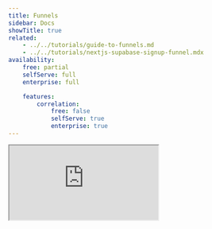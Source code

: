 ```yaml
---
title: Funnels
sidebar: Docs
showTitle: true
related:
    - ../../tutorials/guide-to-funnels.md
    - ../../tutorials/nextjs-supabase-signup-funnel.mdx
availability:
    free: partial
    selfServe: full
    enterprise: full

    features:
        correlation:
            free: false
            selfServe: true
            enterprise: true
---
```


<iframe
    src="https://www.youtube-nocookie.com/embed/2jQco8hEvTI?start=573"
    className="rounded shadow-xl"
/>

## Why do funnels matter?

For every flow throughout your product, more people will start it than complete it successfully. The primary value of funnels comes from the ability to inspect the journey of everyone going through that flow and understanding where the bottlenecks and friction points are in it. Once you can isolate these bottlenecks and understand what's causing them, you'll be able to significantly improve the success of your users.

## What can you learn from funnels?

-   Understand where people are getting stuck during your flow
-   Find out who is successful and who is not
-   Identify the steps which have the highest friction and time to convert
-   Identify possible causes of failure or success
-   Understand how your changes are improving your activation flow
-   Understand seasonality in your conversion rates
-   Refining your funnel to filter out noise

## Getting started

### Creating a funnels insight

1. Click [Product Analytics](https://us.posthog.com/insights) on the left sidebar
1. Click the **+ New Insights** tab
1. Select the **Funnel** option in the dropdown 

<ProductVideo
    videoLight = {newFunnelLight} 
    videoDark = {newFunnelDark}
    classes="rounded"
    alt="Create a new funnel insight."
/>

### Adding and refining steps in your funnel

Select the steps you wish to include in your funnel, ideally starting with the first event/action a user will trigger in the flow you wish to measure. Next, add intermediate events you believe users need to go through to be successful and finish with the event you consider to be the success for this flow. It's best to start with the simplest flow and avoid using optional steps to ensure you don't filter out or skew valuable results.

![Funnel steps](../../images/docs/user-guides/funnels/funnel-steps.png)

<ProductScreenshot
    imageLight = {funnelStepsLight} 
    imageDark = {funnelStepsDark}
    classes="rounded"
    alt="Funnel steps"
/>

You may wish to refine your steps further, filtering out certain types of users or event properties (e.g. country of a user). Click the "Show filter" icon next to the step you wish to refine further and select the filter you would like to add, or set a global filter in the filters section in the bottom.

<ProductScreenshot
    imageLight = {globalFiltersLight} 
    imageDark = {globalFiltersDark}
    classes="rounded"
    alt="Global filters"
/>

### Setting a time range

You now have a basic funnel showing in the main analysis pane and can modify the time range you would like to look at. A good place to start is to look at a time range of 30 days to ensure the effects of any day to day variations will be reduced.

<ProductScreenshot
    imageLight = {setFunnelTimeRangeLight} 
    imageDark = {setFunnelTimeRangeDark}
    classes="rounded"
    alt="Set funnel time range"
/>

You should now see where people are struggling in your flow by seeing where the drop-offs are. In the example above, we can see that the biggest drop-off is between the 'Add to cart' and 'Checkout' stages of the funnel.

### Saving a funnel

**Step 1: Click save**

If you're measuring something recurrently, you'd like to share it with others, or easily return to it again in the future, hit the "Save" button located at the top right corner. 

You can rename the automatically generated insight name by clicking on the pencil icon beside the name. 

**Step 2: Add a saved funnel to a dashboard or a notebook **

You can add a saved funnel to a dashboard or a notebook by clicking on the "Add to dashboard" or the "Add to notebook" button beside the "Edit" button located at the top right corner of the page.

**Step 3: Find a saved funnel**

You can find your funnel any time by navigating to the dashboard or notebook you've saved it in. You can also find it by visiting Product Analytics tab and filtering the insights by type "Funnel".

<ProductVideo
    videoLight = {saveAFunnelLight}
    videoDark = {saveAFunnelDark}
    classes="rounded"
    alt="Save a funnel"
/>

### Modifying a funnel

Once you have your funnel setup, you may like to tweak the step ordering or filters; this is easy. Steps can be dragged around by clicking and holding down the icon to the left of the step number in the configuration area of the screen.

## Analyzing Funnels

### Understand where people are getting stuck during your flow

The most common use case for funnels is understanding where people are getting stuck or dropping off in your flow.

<ProductScreenshot
    imageLight = {identifyingLight} 
    imageDark = {identifyingDark}
    classes="rounded"
    alt="Identifying drop-offs in a funnel"
/>

Quickly looking at this funnel, we can see there are several drop-offs between steps. Absolute drop-off is a great way to understand where you're losing the most people. If you want to identify the areas that have the greatest negative impact on your overall conversion rate, you'll want to understand the relative drop-off. Switch to relative drop-off by clicking "Overall conversion" and switching to "Relative to previous step" under the Conversion Rate Calculcation field on the left funnel configuration pane.

<ProductScreenshot
    imageLight = {switchToRelativeLight} 
    imageDark = {switchToRelativeDark}
    classes="rounded"
    alt="Switching to relative to previous step drop-off in funnel"
/>

You can use this to see where the biggest opportunity for improvement is, usually on the step with the lowest relative conversion rate.

### Find out who is successful and who is not

Once you have a funnel drop-off you'd like to explore further, the first step is to identify whether it's a specific client or users that are having the problem and find out why they were struggling. There are many ways to get this information, from reaching out to them directly to [replaying their session](/docs/user-guides/sessions).

Click on the bars in the chart or the linked numbers in the column values of table below the funnel to see the people who **COMPLETED** or **DROPPED** this step of your funnel.

<ProductScreenshot
    imageLight = {personsModalLight} 
    imageDark = {personsModalDark}
    classes="rounded"
    alt="Persons modal"
/>

From here, you can explore the individual people further by viewing session recordings to see exactly what they were doing when they dropped off. You can also use this feature to watch a successful user go through your funnel. Understanding what successful users do can also help you identify improvement points for those who aren't successful.

### Identify the steps which have the highest friction and time to convert

One reason users may drop-off can be the raw effort required to complete the step. Perhaps it includes a complex form or requires them to go to their emails or another tool to get the information required to complete the step.

A fast way to get a feel for whether or not a step has high friction is to look at the average time to convert. Steps with a long time to convert are likely much harder than steps with a short time to convert. Click on 

<ProductScreenshot
    imageLight = {averageTimeToConvertLight} 
    imageDark = {averageTimeToConvertDark}
    classes="rounded"
    alt="Average time to convert in a funnel"
/>

However, it might not be so simple as just looking at the average conversion time between steps. To dig deeper, click on the conversion time, and you will be presented with a distribution histogram of time to convert.

<ProductScreenshot
    imageLight = {distributionHistogramLight} 
    imageDark = {distributionHistogramDark}
    classes="rounded"
    alt="Distributed histogram of time to convert"
/>

If all the data is grouped in one bar (known as a bin - in histogram speak), you can increase the number of bins to get a more granular view of the conversion time distribution.

<ProductScreenshot
    imageLight = {granularConversionLight} 
    imageDark = {granularConversionDark}
    classes="rounded"
    alt="Granular converstion time distribution"
/>

This graph illustrates how common it is to go through these steps at different paces. If your graph is skewed towards the left, this means most people are going through this step very fast. If the graph is skewed towards the right, people are going through this step slowly.

You may see other patterns in the graph, including a double hump where you have two peaks; this indicates that there are two distinct types of experience or user, where some are going through fast and others slower. The group that is taking more time is likely experiencing significantly more friction than the group that is going through fast.

### Identify possible causes of failure and success

Now you have a funnel and can see people are struggling on certain steps, you should work out why. We have a tool designed specifically for this use case - to start, you'll want to think of a hypothesis of what might be causing the issue. A common one is people often struggle to use a web-based product on a mobile device since it's not optimized fully.

Click on "Show advanced options" link on the funnel configuration pane. Then click on the "+ Add breakdown" button and select OS (Operating System) from Person Properties.

<ProductScreenshot
    imageLight = {breakdownByOSLight} 
    imageDark = {breakdownByOSDark}
    classes="rounded"
    alt="Breakdown funnel steps by Operating System"
/>

This will break down the funnel by OS.

<ProductScreenshot
    imageLight = {funnelStepBreakdownLight} 
    imageDark = {funnelStepBreakdownDark}
    classes="rounded"
    alt="Funnel steps broken down by property"
/>

You can instantly see that the conversion rate is lower on Mac OS X; this indicates that it could be a cause of drop-off in this funnel. To validate it, click through to the persons modal to watch a session recording (if enabled on your instance) or try the flow yourself on the mobile device.

You can break down by a number of user and event properties (e.g. browser, country, etc.) to help quickly validate the initial hypothesis you may have.

The above process depends on thinking up a hypothesis to test. PostHog can also do this thinking for you, by automatically showing you which events and properties most significantly affect the conversion rate of users. To find out how to use this feature, check out [Correlation Analysis](correlation).

### Understand how your changes are improving your flow

There are multiple ways to understand how your changes, fixes, and new features affect your funnel success rate - the simplest and most common is to look at how the conversion rate changes over time.

In the configuration pane, switch graph type to the **Historical trends** to show you how your conversion rate has changed over time. For example, if you launched a new feature a few weeks ago and expect it to have improved your conversion rate, you should see this through a change in the trend on the graph. You may wish to change the granularity and time range to focus on what happened after specific changes.

<ProductScreenshot
    imageLight = {converstionOverTimeLight} 
    imageDark = {converstionOverTimeDark}
    classes="rounded"
    alt="Conversion over time using Trends"
/>

A more advanced approach is to use [experimentation](/docs/experiments) to run a simple A/B test. You can create an experiment and assign 50% of people to the test group and 50% to the control group.

You can then break down your funnel by this feature flag and compare the conversion rate for the people in the test (feature flag on) and control (feature flag off) to see if there is a significant difference.

N.B. When it comes to A/B testing - it's important to recognize that there can be a lot of noise in experiments and if you have a minimal improvement in your conversion rate is more likely to be due to some bias or noise than your feature being worse or better. Over time, we will build out more advanced A/B testing capabilities with built-in statistical analysis to help you understand the confidence level in the results. Check out [our roadmap](/handbook/strategy/roadmap) to learn more.

### Choosing breakdown property behaviour

When creating a funnel with a mix of frontend and backend events, such as `$pageview` and `user sign up`, it's very much possible that the same properties don't exist on every event. In such a case, when you want to breakdown by `browser`, you can choose from which step the properties should be selected, by modifying the attribution type right below the breakdown.

There are four modes to choose from.

#### First touchpoint

In this case, the first property value seen from all steps is chosen.

Consider this example sequence of events:

1. `$pageview` with `browser = Chrome`
2. `user signed up` with `browser = Firefox`

The first touchpoint means that `Chrome` will be the breakdown value.

With the first touchpoint mode, one person will always only have one value.

#### Last touchpoint

In this case, the last property value seen from all steps is chosen.

Consider the same example as above:

1. `$pageview` with `browser = Chrome`
2. `user signed up` with `browser = Firefox`

The last touchpoint means that `Firefox` will be the breakdown value.

With the last touchpoint mode, one person will always only have one value.

#### Specific step

In this case, only the property value seen at that specific step is chosen.

For the example above, when step one is chosen the value will be either `Chrome` or `Firefox`.

However, with the specific step mode, one person can have more than one property value.

For example, if the events were:

1. `$pageview` with `browser = Chrome`
2. `user signed up` with `browser = Chrome`

3. `$pageview` with `browser = Firefox`
4. `user signed up` with `browser = Firefox`

Then for both step 1 and 2 attribution, the person would have both `Chrome` and `Firefox` as their breakdown values.

For an unordered funnel, the specific step is meaningless, as the first step can be the last step, and vice versa. So, it's referred to as "any step" in the UI. It has the same semantics as a specific step in an ordered funnel, but it looks at property values from all steps.

#### All steps

In this case, the property value must be seen in all steps to be considered in the funnel.

### Understand seasonality in your conversion rates

It's unlikely that your conversion rate will remain stable every day or every week. This is normal, but it's important to understand the external factors that can cause these fluctuations so you don't jump to conclusions too quickly when analyzing a big change or drop-off.

To look at the seasonality of your conversion rates, click through to the historical trends view over the time period you might expect seasonal variations.

A common seasonality to watch out for is weekends, particularly if your product is aimed at businesses. Perhaps you have a yearly sale such as "Black Friday", which increases the number of people coming to your site and increases the expectation of discounts.

In this view, you can adjust the date ranges to observe key seasonal trends. You can then look at your funnel to determine if it's just a seasonal trend affecting it or whether something has materially changed in your product, making the experience better or worse.

### Refining your funnel to filter out noise

When you've dialled in your funnel, and you're comfortable getting results and identifying the biggest drop-offs, you can take further steps to improve the signal to noise ratio.

The most common configurations you might consider tweaking are:

-   **Conversion window limit:** This sets how long to wait before you consider someone a failure if they don't achieve the success event. Reducing the conversion window will ensure you see who went through the funnel in a short space of time; increasing it will capture people who went partway through the funnel, went away and came back later to complete it. Setting up an appropriate conversion window limit will also ensure your conversion rate is not changing over time as you measure it.
-   **Step order:**
    -   **Sequential:** When measuring people who've gone through the steps in your funnel in the order set, and they have triggered several other events in between. For example, when measuring an advert's effect on conversion, whether someone has seen the ad before or after coming to your product would likely result in a different conversion rate. The first occurrences of events specified in steps are taken into account (within the conversion window).
    -   **Strict Order:** When you only want to measure people who've gone through the steps in your funnel in order and not triggered any other events in between. For example, if you want to exclude users who have searched for another product after initially finding a product in a checkout funnel)
    -   **Any Order:** When measuring people who've gone through all of the steps in a funnel, but they could have completed them in any order. For example, when there are many paths to the final stage of the funnel, such as subscribing to a podcast where people may subscribe immediately, listen to an episode first, follow the author first, etc.

## Correlation analysis

<FeatureAvailability availability={_frontmatter.availability.features.correlation} />

[Correlation Analysis](/manual/correlation) automatically highlights significant factors that affect the conversion rate of users within the funnel.

Correlation analysis works well when you don't already have a hypothesis for what is affecting conversion through a funnel. This report will automatically highlighting significant events or properties that either negatively or positively impact conversion rate.

### Further reading

Want to know more about what's possible with Funnels in PostHog? Try these tutorials:

-   [Getting started with AARRR](/tutorials/aarrr-framework)
-   [Building an AARRR 'Pirate' Funnel](/tutorials/aarrr-how-to-build-pirate-funnel-posthog-with-posthog)
-   [Analyzing your conversion with Funnels](/tutorials/funnels)
-   [Building and measuring a sign up funnel with Next.js, Supabase and PostHog](/tutorials/nextjs-supabase-signup-funnel)

Want more? Check our [full list of PostHog tutorials](https://posthog.com/tutorials).
